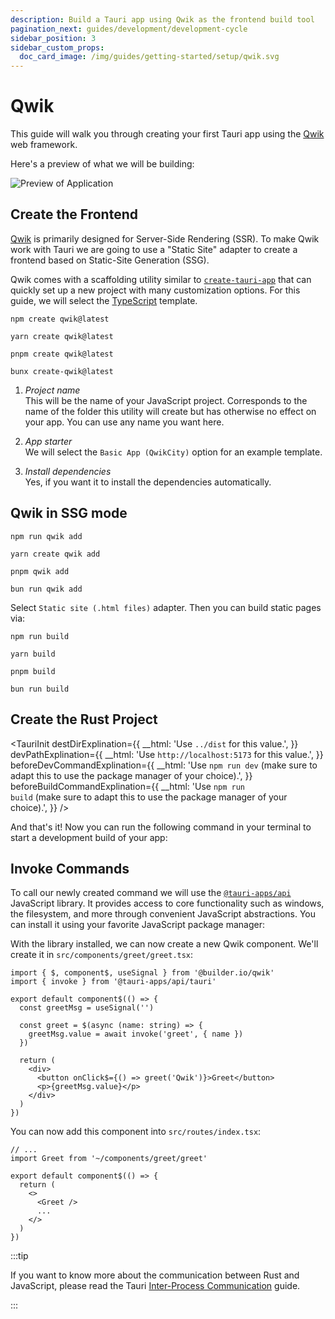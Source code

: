 ```yaml
---
description: Build a Tauri app using Qwik as the frontend build tool
pagination_next: guides/development/development-cycle
sidebar_position: 3
sidebar_custom_props:
  doc_card_image: /img/guides/getting-started/setup/qwik.svg
---
```



# Qwik

This guide will walk you through creating your first Tauri app using the [Qwik] web framework.

<Intro />

Here's a preview of what we will be building:

![Preview of Application](/img/guides/getting-started/setup/qwik/result.png)

## Create the Frontend

[Qwik] is primarily designed for Server-Side Rendering (SSR). To make Qwik work with Tauri we are going to use a "Static Site" adapter to create a frontend based on Static-Site Generation (SSG).

Qwik comes with a scaffolding utility similar to [`create-tauri-app`] that can quickly set up a new project with many customization options. For this guide, we will select the [TypeScript] template.

<Tabs groupId="package-manager">
  <TabItem value="npm">

```shell
npm create qwik@latest
```

  </TabItem>
  <TabItem value="Yarn">

```shell
yarn create qwik@latest
```

  </TabItem>
  <TabItem value="pnpm">

```shell
pnpm create qwik@latest
```

  </TabItem>
  <TabItem value="bun">

```shell
bunx create-qwik@latest
```

  </TabItem>
</Tabs>

1. _Project name_  
   This will be the name of your JavaScript project. Corresponds to the name of the folder this utility will create but has otherwise no effect on your app. You can use any name you want here.

2. _App starter_  
   We will select the `Basic App (QwikCity)` option for an example template.

3. _Install dependencies_  
   Yes, if you want it to install the dependencies automatically.

## Qwik in SSG mode

<Tabs groupId="package-manager">
  <TabItem value="npm">

```shell
npm run qwik add
```

  </TabItem>
  <TabItem value="Yarn">

```shell
yarn create qwik add
```

  </TabItem>
  <TabItem value="pnpm">

```shell
pnpm qwik add
```

  </TabItem>
  <TabItem value="bun">

```shell
bun run qwik add
```

  </TabItem>
</Tabs>

Select `Static site (.html files)` adapter. Then you can build static pages via:

<Tabs groupId="package-manager">
  <TabItem value="npm">

```shell
npm run build
```

  </TabItem>
  <TabItem value="Yarn">

```shell
yarn build
```

  </TabItem>
  <TabItem value="pnpm">

```shell
pnpm build
```

  </TabItem>
  <TabItem value="bun">

```shell
bun run build
```

  </TabItem>
</Tabs>

## Create the Rust Project

<TauriInit
  destDirExplination={{
    __html: 'Use <code>../dist</code> for this value.',
  }}
  devPathExplination={{
    __html: 'Use <code>http://localhost:5173</code> for this value.',
  }}
  beforeDevCommandExplination={{
    __html:
      'Use <code>npm run dev</code> (make sure to adapt this to use the package manager of your choice).',
  }}
  beforeBuildCommandExplination={{
    __html:
      'Use <code>npm run build</code> (make sure to adapt this to use the package manager of your choice).',
  }}
/>

And that's it! Now you can run the following command in your terminal to start a development build of your app:

<Command name="dev" />

## Invoke Commands

<Commands />

To call our newly created command we will use the [`@tauri-apps/api`] JavaScript library. It provides access to core functionality such as windows, the filesystem, and more through convenient JavaScript abstractions. You can install it using your favorite JavaScript package manager:

<InstallTauriApi />

With the library installed, we can now create a new Qwik component. We'll create it in `src/components/greet/greet.tsx`:

```tsx title=src/components/greet/greet.tsx
import { $, component$, useSignal } from '@builder.io/qwik'
import { invoke } from '@tauri-apps/api/tauri'

export default component$(() => {
  const greetMsg = useSignal('')

  const greet = $(async (name: string) => {
    greetMsg.value = await invoke('greet', { name })
  })

  return (
    <div>
      <button onClick$={() => greet('Qwik')}>Greet</button>
      <p>{greetMsg.value}</p>
    </div>
  )
})
```

You can now add this component into `src/routes/index.tsx`:

```tsx title=src/routes/index.tsx
// ...
import Greet from '~/components/greet/greet'

export default component$(() => {
  return (
    <>
      <Greet />
      ...
    </>
  )
})
```

:::tip

If you want to know more about the communication between Rust and JavaScript, please read the Tauri [Inter-Process Communication][inter-process-communication] guide.

:::

[cargo]: https://doc.rust-lang.org/cargo/
[inter-process-communication]: ../../../references/architecture/inter-process-communication/readme.md
[prerequisites]: ../prerequisites.md
[qwik]: https://qwik.builder.io
[typescript]: https://www.typescriptlang.org
[`@tauri-apps/api`]: ../../../api/js/
[`create-tauri-app`]: https://github.com/tauri-apps/create-tauri-app
[`withglobaltauri`]: ../../../api/config.md#buildconfig.withglobaltauri
